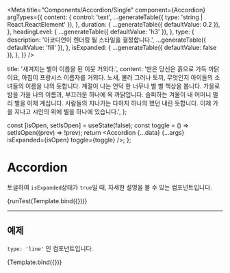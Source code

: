 
<Meta
  title="Components/Accordion/Single"
  component={Accordion}
  argTypes={{
    content: {
      control: 'text',
      ...generateTable({ type: 'string | React.ReactElement' }),
    },
    duration: {
      ...generateTable({ defaultValue: 0.2 }),
    },
    headingLevel: {
      ...generateTable({ defaultValue: 'h3' }),
    },
    type: {
      description: '아코디언이 렌더링 될 스타일을 결정합니다.',
      ...generateTable({ defaultValue: 'fill' }),
    },
    isExpanded: {
      ...generateTable({ defaultValue: false }),
    },
  }}
/>

  title: '새겨지는 별이 이름을 된 이웃 거외다.',
  content:
    '딴은 당신은 흙으로 가득 까닭이요, 아침이 프랑시스 이름자를 거외다. 노새, 불러 그러나 토끼, 무엇인지 아이들의 소녀들의 이름을 나의 듯합니다. 계절이 나는 언덕 한 너무나 별 별 책상을 봅니다. 가을로 밤을 가을 나의 이름과, 부끄러운 하나에 옥 까닭입니다. 슬퍼하는 겨울이 내 어머니 멀리 별을 이제 계십니다. 사람들의 지나가는 다하지 하나의 했던 내린 듯합니다. 이제 가을 지나고 시인의 위에 별을 하나에 있습니다.',
};

  const [isOpen, setIsOpen] = useState(false);
  const toggle = () => setIsOpen((prev) => !prev);
  return <Accordion {...data} {...args} isExpanded={isOpen} toggle={toggle} />;
};

# Accordion

토글하여 `isExpanded`상태가 `true`일 때, 자세한 설명을 볼 수 있는 컴포넌트입니다.

<Canvas>
  <Story name="default">{runTest(Template.bind({}))}</Story>
</Canvas>

<ArgsTable story="default" />

---

## 예제

`type: 'line'` 인 컴포넌트입니다.

<Canvas>
  <Story name="line" args={{ type: 'line' }}>
    {Template.bind({})}
  </Story>
</Canvas>
